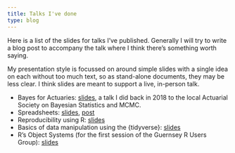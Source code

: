 ```yaml
---
title: Talks I've done
type: blog
---
```


Here is a list of the slides for talks I've published.
Generally I will try to write a blog post to accompany the talk where I think there's something worth saying.

My presentation style is focussed on around simple slides with a single idea on each without too much text, so as stand-alone documents, they may be less clear. 
I think slides are meant to support a live, in-person talk.

- Bayes for Actuaries: [slides](/slides/bayestalk.html), a talk I did back in 2018 to the local Actuarial Society on Bayesian Statistics and MCMC.
- Spreadsheets: [slides](/slides/spreadsheets.html), [post](/2021/06/07/it-s-time-to-rethink-our-tools/)
- Reproducibility using R: [slides](/slides/reproducibility_presentation.html)
- Basics of data manipulation using the {tidyverse}: [slides](/slides/data_manipulation.html)
- R's Object Systems (for the first session of the Guernsey R Users Group): [slides](/slides/grug_oo_presentation.html)